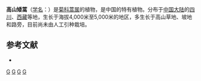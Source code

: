 {{Speciesbox
| taxon = Artemisia conaiensis
| binomial_authority = Ling et [[凌元洁|Y. R. Ling]]
}}

'''高山矮蒿'''（[[学名|学名]]：{{lang|la|''Artemisia conaiensis''}}）是[[菊科|菊科]][[蒿属|蒿属]]的植物，是中国的特有植物。分布于[[中国大陆|中国大陆]]的[[四川|四川]]、[[西藏|西藏]]等地，生长于海拔4,000米至5,000米的地区，多生长于高山草地、坡地和路旁，目前尚未由人工引种栽培。

== 参考文献 ==
<div class="references-small">
* {{cite web| url =http://www.bioinfo.cn/db05/KmzwSpecies.php?action=view&id=4099| title =高山矮蒿| work =《中国高等植物数据库全库》| publisher =中国科学院微生物研究所| author =昆明植物研究所| accessdate =2009-02-24| deadurl =yes| archiveurl =https://web.archive.org/web/20160305072629/http://www.bioinfo.cn/db05/KmzwSpecies.php?action=view&id=4099| archivedate =2016-03-05}}
</div>

{{Taxonbar}}
[[Category:蒿属|G]]
[[Category:中国特有植物|G]]
[[Category:四川植物|G]]
[[Category:西藏植物|G]]